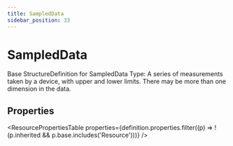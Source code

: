 ```yaml
---
title: SampledData
sidebar_position: 33
---
```



# SampledData

Base <Link to="/docs/api/fhir/resources/structuredefinition">StructureDefinition</Link> for <Link to="/docs/api/fhir/datatypes/sampleddata">SampledData</Link> Type: A series of measurements taken by a device, with upper and lower limits. There may be more than one dimension in the data.

<Tabs queryString="section">
  <TabItem value="schema" label="Schema" default>

## Properties

<ResourcePropertiesTable
  properties={definition.properties.filter((p) => !(p.inherited && p.base.includes('Resource')))}
/>

  </TabItem>

</Tabs>
